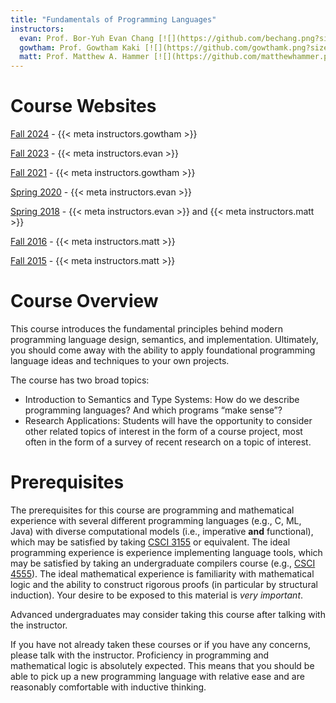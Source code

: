 ```yaml
---
title: "Fundamentals of Programming Languages"
instructors:
  evan: Prof. Bor-Yuh Evan Chang [![](https://github.com/bechang.png?size=32)](https://github.com/bechang)
  gowtham: Prof. Gowtham Kaki [![](https://github.com/gowthamk.png?size=32)](https://github.com/gowthamk)
  matt: Prof. Matthew A. Hammer [![](https://github.com/matthewhammer.png?size=32)](https://github.com/matthewhammer)
---
```


# Course Websites

[Fall 2024](https://csci5535.cs.colorado.edu/f24)
- {{< meta instructors.gowtham >}}

[Fall 2023](https://csci5535.cs.colorado.edu/f23)
- {{< meta instructors.evan >}}

[Fall 2021](https://csci5535.cs.colorado.edu/f21)
- {{< meta instructors.gowtham >}}

[Spring 2020](https://csci5535.cs.colorado.edu/s20)
- {{< meta instructors.evan >}}

[Spring 2018](https://csci5535.cs.colorado.edu/s18)
- {{< meta instructors.evan >}}
and {{< meta instructors.matt >}}

[Fall 2016](http://matthewhammer.org/courses/csci5535-f16/)
- {{< meta instructors.matt >}}

[Fall 2015](https://home.cs.colorado.edu/~maha2973/csci5535/f15/)
- {{< meta instructors.matt >}}

# Course Overview

This course introduces the fundamental principles behind modern programming
language design, semantics, and implementation. Ultimately, you should come away
with the ability to apply foundational programming language ideas and techniques
to your own projects.

The course has two broad topics:

- Introduction to Semantics and Type Systems: How do we describe programming
languages? And which programs “make sense”?
- Research Applications: Students will have the opportunity to consider other
related topics of interest in the form of a course project, most often in the
form of a survey of recent research on a topic of interest.

# Prerequisites

The prerequisites for this course are programming and mathematical experience
with several different programming languages (e.g., C, ML, Java) with diverse
computational models (i.e., imperative **and** functional), which may be
satisfied by taking [CSCI
3155](http://www.cs.colorado.edu/courses/csci3155.html) or equivalent. The ideal
programming experience is experience implementing language tools, which may be
satisfied by taking an undergraduate compilers course (e.g., [CSCI
4555](http://www.cs.colorado.edu/courses/csci4555.html)). The ideal mathematical
experience is familiarity with mathematical logic and the ability to construct
rigorous proofs (in particular by structural induction). Your desire to be
exposed to this material is _very important_. 

Advanced undergraduates may consider taking this course after talking with the
instructor. 

If you have not already taken these courses or if you have any concerns, please
talk with the instructor. Proficiency in programming and mathematical logic is
absolutely expected. This means that you should be able to pick up a new
programming language with relative ease and are reasonably comfortable with
inductive thinking.
